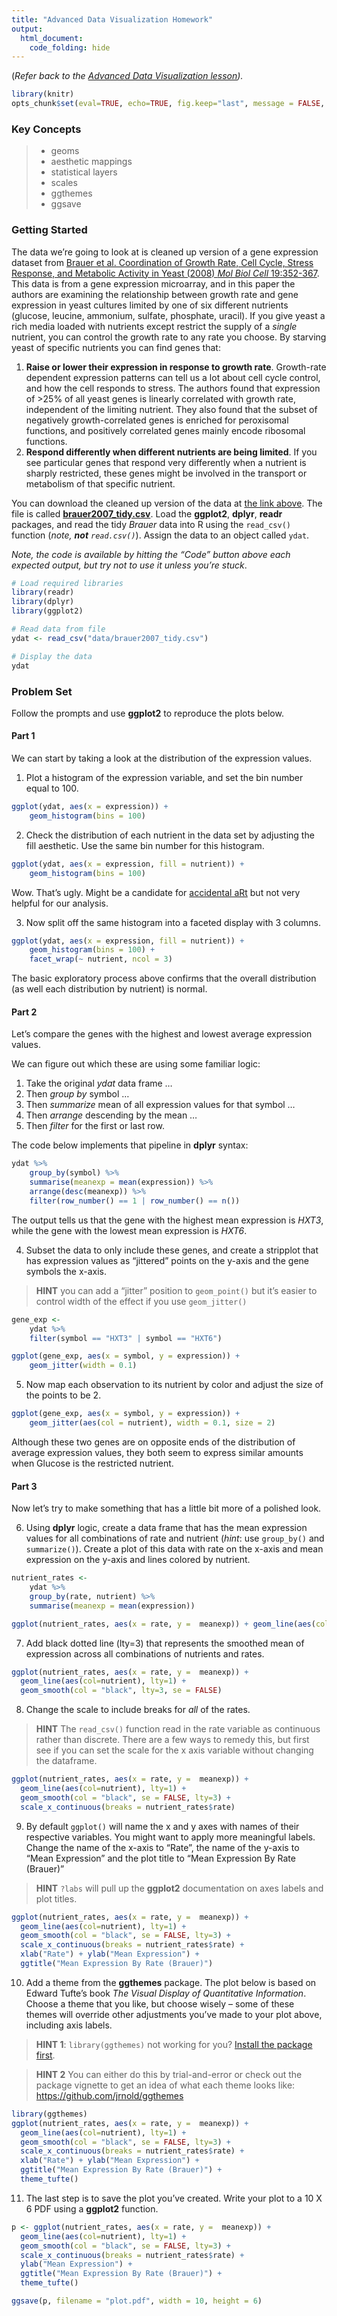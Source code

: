 ```yaml
---
title: "Advanced Data Visualization Homework"
output:
  html_document:
    code_folding: hide
---
```


(_Refer back to the [Advanced Data Visualization lesson](r-viz-gapminder.html))._

```r
library(knitr)
opts_chunk$set(eval=TRUE, echo=TRUE, fig.keep="last", message = FALSE, warning = FALSE, cache=TRUE)
```

### Key Concepts

> 
- geoms
- aesthetic mappings
- statistical layers
- scales
- ggthemes
- ggsave

### Getting Started

The data we're going to look at is cleaned up version of a gene expression dataset from [Brauer et al. Coordination of Growth Rate, Cell Cycle, Stress Response, and Metabolic Activity in Yeast (2008) _Mol Biol Cell_ 19:352-367](http://www.ncbi.nlm.nih.gov/pubmed/17959824). This data is from a gene expression microarray, and in this paper the authors are examining the relationship between growth rate and gene expression in yeast cultures limited by one of six different nutrients (glucose, leucine, ammonium, sulfate, phosphate, uracil). If you give yeast a rich media loaded with nutrients except restrict the supply of a _single_ nutrient, you can control the growth rate to any rate you choose. By starving yeast of specific nutrients you can find genes that: 

1. **Raise or lower their expression in response to growth rate**. Growth-rate dependent expression patterns can tell us a lot about cell cycle control, and how the cell responds to stress. The authors found that expression of >25% of all yeast genes is linearly correlated with growth rate, independent of the limiting nutrient. They also found that the subset of negatively growth-correlated genes is enriched for peroxisomal functions, and positively correlated genes mainly encode ribosomal functions. 
2. **Respond differently when different nutrients are being limited**. If you see particular genes that respond very differently when a nutrient is sharply restricted, these genes might be involved in the transport or metabolism of that specific nutrient.

You can download the cleaned up version of the data at [the link above](data.html). The file is called [**brauer2007_tidy.csv**](data/brauer2007_tidy.csv). Load the **ggplot2**, **dplyr**, **readr** packages, and read the tidy _Brauer_ data into R using the `read_csv()` function (_note, **not** `read.csv()`_). Assign the data to an object called `ydat`.

_Note, the code is available by hitting the "Code" button above each expected output, but try not to use it unless you're stuck_.


```r
# Load required libraries
library(readr)
library(dplyr)
library(ggplot2)

# Read data from file
ydat <- read_csv("data/brauer2007_tidy.csv")

# Display the data
ydat
```


### Problem Set

Follow the prompts and use **ggplot2** to reproduce the plots below. 

#### Part 1

We can start by taking a look at the distribution of the expression values. 

1) Plot a histogram of the expression variable, and set the bin number equal to 100.

```r
ggplot(ydat, aes(x = expression)) +
    geom_histogram(bins = 100) 
```


2) Check the distribution of each nutrient in the data set by adjusting the fill aesthetic. Use the same bin number for this histogram.

```r
ggplot(ydat, aes(x = expression, fill = nutrient)) +
    geom_histogram(bins = 100)
```

Wow. That's ugly. Might be a candidate for [accidental aRt](http://accidental-art.tumblr.com/) but not very helpful for our analysis.

3) Now split off the same histogram into a faceted display with 3 columns.

```r
ggplot(ydat, aes(x = expression, fill = nutrient)) +
    geom_histogram(bins = 100) +
    facet_wrap(~ nutrient, ncol = 3)
```


The basic exploratory process above confirms that the overall distribution (as well each distribution by nutrient) is normal.

#### Part 2

Let's compare the genes with the highest and lowest average expression values. 

We can figure out which these are using some familiar logic:

1. Take the original *ydat* data frame ... 
2. Then *group by* symbol ...
3. Then *summarize* mean of all expression values for that symbol ...
4. Then *arrange* descending by the mean ...
5. Then *filter* for the first or last row.

The code below implements that pipeline in **dplyr** syntax:

```r
ydat %>%
    group_by(symbol) %>%
    summarise(meanexp = mean(expression)) %>%
    arrange(desc(meanexp)) %>%
    filter(row_number() == 1 | row_number() == n())
```

The output tells us that the gene with the highest mean expression is *HXT3*, while the gene with the lowest mean expression is *HXT6*.

4) Subset the data to only include these genes, and create a stripplot that has expression values as "jittered" points on the y-axis and the gene symbols the x-axis. 

> **HINT** you can add a "jitter" position to `geom_point()` but it's easier to control width of the effect if you use `geom_jitter()`

```r
gene_exp <- 
    ydat %>%
    filter(symbol == "HXT3" | symbol == "HXT6")

ggplot(gene_exp, aes(x = symbol, y = expression)) +
    geom_jitter(width = 0.1)
```


5) Now map each observation to its nutrient by color and adjust the size of the points to be 2.

```r
ggplot(gene_exp, aes(x = symbol, y = expression)) +
    geom_jitter(aes(col = nutrient), width = 0.1, size = 2)
```

Although these two genes are on opposite ends of the distribution of average expression values, they both seem to express similar amounts when Glucose is the restricted nutrient. 

#### Part 3

Now let's try to make something that has a little bit more of a polished look. 

6) Using **dplyr** logic, create a data frame that has the mean expression values for all combinations of rate and nutrient (_hint_: use `group_by()` and `summarize()`). Create a plot of this data with rate on the x-axis and mean expression on the y-axis and lines colored by nutrient. 

```r
nutrient_rates <-
    ydat %>%
    group_by(rate, nutrient) %>%
    summarise(meanexp = mean(expression)) 

ggplot(nutrient_rates, aes(x = rate, y =  meanexp)) + geom_line(aes(col=nutrient))

```


7) Add black dotted line (lty=3) that represents the smoothed mean of expression across all combinations of nutrients and rates. 

```r
ggplot(nutrient_rates, aes(x = rate, y =  meanexp)) + 
  geom_line(aes(col=nutrient), lty=1) + 
  geom_smooth(col = "black", lty=3, se = FALSE) 
```

8) Change the scale to include breaks for *all* of the rates.

> **HINT** The `read_csv()` function read in the rate variable as continuous rather than discrete. There are a few ways to remedy this, but first see if you can set the scale for the x axis variable without changing the dataframe.

```r
ggplot(nutrient_rates, aes(x = rate, y =  meanexp)) + 
  geom_line(aes(col=nutrient), lty=1) + 
  geom_smooth(col = "black", se = FALSE, lty=3) + 
  scale_x_continuous(breaks = nutrient_rates$rate)
```


9) By default `ggplot()` will name the x and y axes with names of their respective variables. You might want to apply more meaningful labels. Change the name of the x-axis to "Rate", the name of the y-axis to "Mean Expression" and the plot title to "Mean Expression By Rate (Brauer)"

> **HINT** `?labs` will pull up the **ggplot2** documentation on axes labels and plot titles.

```r
ggplot(nutrient_rates, aes(x = rate, y =  meanexp)) + 
  geom_line(aes(col=nutrient), lty=1) + 
  geom_smooth(col = "black", se = FALSE, lty=3) + 
  scale_x_continuous(breaks = nutrient_rates$rate) + 
  xlab("Rate") + ylab("Mean Expression") + 
  ggtitle("Mean Expression By Rate (Brauer)")
```


10) Add a theme from the **ggthemes** package. The plot below is based on Edward Tufte's book _The Visual Display of Quantitative Information_. Choose a theme that you like, but choose wisely -- some of these themes will override other adjustments you've made to your plot above, including axis labels.

> **HINT 1**: `library(ggthemes)` not working for you? [Install the package first](https://github.com/jrnold/ggthemes#install).

> **HINT 2** You can either do this by trial-and-error or check out the package vignette to get an idea of what each theme looks like: <https://github.com/jrnold/ggthemes>

```r
library(ggthemes)
ggplot(nutrient_rates, aes(x = rate, y =  meanexp)) + 
  geom_line(aes(col=nutrient), lty=1) + 
  geom_smooth(col = "black", se = FALSE, lty=3) + 
  scale_x_continuous(breaks = nutrient_rates$rate) + 
  xlab("Rate") + ylab("Mean Expression") + 
  ggtitle("Mean Expression By Rate (Brauer)") + 
  theme_tufte()
```


11) The last step is to save the plot you've created. Write your plot to a 10 X 6 PDF using a **ggplot2** function.

```r
p <- ggplot(nutrient_rates, aes(x = rate, y =  meanexp)) + 
  geom_line(aes(col=nutrient), lty=1) + 
  geom_smooth(col = "black", se = FALSE, lty=3) + 
  scale_x_continuous(breaks = nutrient_rates$rate) + 
  ylab("Mean Expression") + 
  ggtitle("Mean Expression By Rate (Brauer)") + 
  theme_tufte()

ggsave(p, filename = "plot.pdf", width = 10, height = 6)
```
